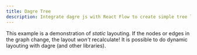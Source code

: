 ```yaml
---
title: Dagre Tree
description: Integrate dagre js with React Flow to create simple tree layouts
---
```


This example is a demonstration of _static_ layouting. If the nodes or edges in
the graph change, the layout _won't_ recalculate! It is possible to do dynamic
layouting with dagre (and other libraries).
